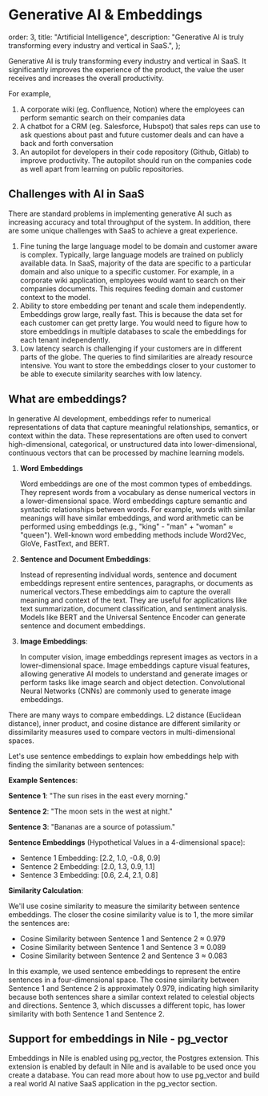 # Generative AI & Embeddings

  order: 3,
  title: "Artificial Intelligence",
  description:
    "Generative AI is truly transforming every industry and vertical in SaaS.",
};

Generative AI is truly transforming every industry and vertical in SaaS. It significantly improves the experience of the product, the value the user receives and increases the overall productivity.

For example,

1. A corporate wiki (eg. Confluence, Notion) where the employees can perform semantic search on their companies data
2. A chatbot for a CRM (eg. Salesforce, Hubspot) that sales reps can use to ask questions about past and future customer deals and can have a back and forth conversation
3. An autopilot for developers in their code repository (Github, Gitlab) to improve productivity. The autopilot should run on the companies code as well apart from learning on public repositories.

## Challenges with AI in SaaS

There are standard problems in implementing generative AI such as increasing accuracy and total throughput of the system. In addition, there are some unique challenges with SaaS to achieve a great experience.

1. Fine tuning the large language model to be domain and customer aware is complex. Typically, large language models are trained on publicly available data. In SaaS, majority of the data are specific to a particular domain and also unique to a specific customer. For example, in a corporate wiki application, employees would want to search on their companies documents. This requires feeding domain and customer context to the model.
2. Ability to store embedding per tenant and scale them independently. Embeddings grow large, really fast. This is because the data set for each customer can get pretty large. You would need to figure how to store embeddings in multiple databases to scale the embeddings for each tenant independently.
3. Low latency search is challenging if your customers are in different parts of the globe. The queries to find similarities are already resource intensive. You want to store the embeddings closer to your customer to be able to execute similarity searches with low latency.

## What are embeddings?

In generative AI development, embeddings refer to numerical representations of data that capture meaningful relationships, semantics, or context within the data. These representations are often used to convert high-dimensional, categorical, or unstructured data into lower-dimensional, continuous vectors that can be processed by machine learning models.

1. **Word Embeddings**

   Word embeddings are one of the most common types of embeddings. They represent words from a vocabulary as dense numerical vectors in a lower-dimensional space. Word embeddings capture semantic and syntactic relationships between words. For example, words with similar meanings will have similar embeddings, and word arithmetic can be performed using embeddings (e.g., "king" - "man" + "woman" ≈ "queen"). Well-known word embedding methods include Word2Vec, GloVe, FastText, and BERT.

2. **Sentence and Document Embeddings**:

   Instead of representing individual words, sentence and document embeddings represent entire sentences, paragraphs, or documents as numerical vectors.These embeddings aim to capture the overall meaning and context of the text. They are useful for applications like text summarization, document classification, and sentiment analysis. Models like BERT and the Universal Sentence Encoder can generate sentence and document embeddings.

3. **Image Embeddings**:

   In computer vision, image embeddings represent images as vectors in a lower-dimensional space. Image embeddings capture visual features, allowing generative AI models to understand and generate images or perform tasks like image search and object detection. Convolutional Neural Networks (CNNs) are commonly used to generate image embeddings.

There are many ways to compare embeddings. L2 distance (Euclidean distance), inner product, and cosine distance are different similarity or dissimilarity measures used to compare vectors in multi-dimensional spaces.

Let's use sentence embeddings to explain how embeddings help with finding the similarity between sentences:

**Example Sentences**:

**Sentence 1**: "The sun rises in the east every morning."

**Sentence 2**: "The moon sets in the west at night."

**Sentence 3**: "Bananas are a source of potassium."

**Sentence Embeddings** (Hypothetical Values in a 4-dimensional space):

- Sentence 1 Embedding: [2.2, 1.0, -0.8, 0.9]
- Sentence 2 Embedding: [2.0, 1.3, 0.9, 1.1]
- Sentence 3 Embedding: [0.6, 2.4, 2.1, 0.8]

**Similarity Calculation**:

We'll use cosine similarity to measure the similarity between sentence embeddings. The closer the cosine similarity value is to 1, the more similar the sentences are:

- Cosine Similarity between Sentence 1 and Sentence 2 ≈ 0.979
- Cosine Similarity between Sentence 1 and Sentence 3 ≈ 0.089
- Cosine Similarity between Sentence 2 and Sentence 3 ≈ 0.083

In this example, we used sentence embeddings to represent the entire sentences in a four-dimensional space. The cosine similarity between Sentence 1 and Sentence 2 is approximately 0.979, indicating high similarity because both sentences share a similar context related to celestial objects and directions. Sentence 3, which discusses a different topic, has lower similarity with both Sentence 1 and Sentence 2.

## Support for embeddings in Nile - pg_vector

Embeddings in Nile is enabled using pg_vector, the Postgres extension. This extension is enabled by default in Nile and is available to be used once you create a database. You can read more about how to use pg_vector and build a real world AI native SaaS application in the pg_vector section.
